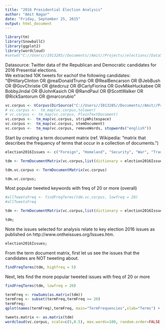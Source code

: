 ```yaml
---
title: "2016 Presidential Election Analysis"
author: "Amit Nagar"
date: "Friday, September 25, 2015"
output: html_document
---
```


```r
library(tm)
library(SnowballC)
library(ggplot2)
library(wordcloud)
#setwd("C://Users//I013285//Documents//Amit//Projects//elections//DataSets")
```

Datasource: 
Twitter data of the Republican and Democratic candidates for 2016 Presential elections.  
We extracted 10K tweets for eachof the following candidates:
"@HillaryClinton OR @realDonaldTrump OR @RealBencarson OR @JebBush OR @GovChristie OR @tedcruz OR @CarlyFiorina OR GovMikeHuckabee OR BobbyJindal OR @JohnKasich OR @RandPaul OR @ScottWalker OR @RickSantorum OR @marcorubio"

```r
vc.corpus <- VCorpus(DirSource("C://Users//I013285//Documents//Amit//Project//elections//DataSets//allData", encoding = "UTF-8"))
# vc.corpus <-  tm_map(vc.corpus,tolower)
# vc.corpus <- tm_map(vc.corpus, PlainTextDocument)
vc.corpus <-  tm_map(vc.corpus, stripWhitespace)
vc.corpus <-  tm_map(vc.corpus, stemDocument)
vc.corpus <-  tm_map(vc.corpus, removeWords, stopwords("english"))
```

Start by creating a term document matrix (ref. Wikipedia: "matrix that describes the frequency of terms that occur in a collection of documents.")
```r
election2016Issues <- c("Foreign", "Homeland", "Security", "War", "Trade", "Immigration", "Energy", "Oil", "budget", "economy", "reform", "tax", "socialsecurity", "corporations", "jobs", "guns", "crime", "drug", "health", "technology", "environment", "education", "civil", "abortion", "planned", "parenthood", "welfare", "families", "children", "school")

tdm <- TermDocumentMatrix(vc.corpus,list(dictionary = election2016Issues))

tdm.vc.corpus <- TermDocumentMatrix(vc.corpus)

tdm.vc.corpus;

```

Most popular tweeted keywords with freq of 20 or more (overall)
```r
#allTweetsFreq <- findFreqTerms(tdm.vc.corpus, lowfreq = 20)
#allTweetsFreq
```

```r
tdm <- TermDocumentMatrix(vc.corpus,list(dictionary = election2016Issues))
```


```r
tdm;
```


Note the issues selected for analysis relate to key election 2016 issues as published on http://www.ontheissues.org/Issues.htm.
```r
election2016Issues;
```


From the term document matrix, first let us see the issues that the candidates are NOT tweeting about.
```r
findFreqTerms(tdm, highfreq = 5)
```


Next, lets find the more popular tweeted issues with freq of 20 or more
```r
findFreqTerms(tdm, lowfreq = 20)
```

```r
termFreq <- rowSums(as.matrix(tdm))
termFreq <- subset(termFreq,termFreq >= 20)
termFreq;
qplot(names(termFreq),termFreq, main="TermFrequencies",xlab="Terms") + geom_bar(stat="identity") + scale_fill_brewer() + coord_flip() 
```

```r
tweets.matrix <- as.matrix(tdm)
wordcloud(vc.corpus, scale=c(5,0.5), max.words=100, random.order=FALSE, rot.per=0.35, use.r.layout=FALSE, colors=brewer.pal(8, "Dark2"))
```